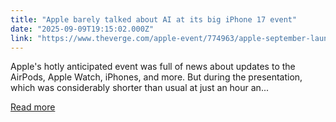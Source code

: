 ```yaml
---
title: "Apple barely talked about AI at its big iPhone 17 event"
date: "2025-09-09T19:15:02.000Z"
link: "https://www.theverge.com/apple-event/774963/apple-september-launch-event-ai-apple-intelligence"
---
```


Apple's hotly anticipated event was full of news about updates to the AirPods, Apple Watch, iPhones, and more. But during the presentation, which was considerably shorter than usual at just an hour an...

[Read more](https://www.theverge.com/apple-event/774963/apple-september-launch-event-ai-apple-intelligence)
